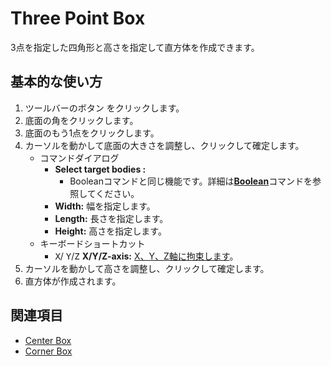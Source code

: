 
# Three Point Box

<Reference shortcut='' command='Three-Point Box' button='ツールバー'  buttonIcon='button-three-point-box'/>

3点を指定した四角形と高さを指定して直方体を作成できます。

## 基本的な使い方

1. ツールバーのボタン <ButtonIcon type="button-three-point-box" /> をクリックします。
2. 底面の角をクリックします。
3. 底面のもう1点をクリックします。
4. カーソルを動かして底面の大きさを調整し、クリックして確定します。
   - <Kst>コマンドダイアログ</Kst>
      - **Select target bodies :**
         - Booleanコマンドと同じ機能です。詳細は[**Boolean**](/solid/boolean)コマンドを参照してください。
      - **Width:** 幅を指定します。
      - **Length:** 長さを指定します。
      - **Height:** 高さを指定します。
   - <Kst>キーボードショートカット</Kst>
      - <kbd>X</kbd>/ <kbd>Y</kbd>/<kbd>Z</kbd> **X/Y/Z-axis:** [X、Y、Z軸に拘束します](/tool/sketching-essentials#constrain-to-an-axis)。
5. カーソルを動かして高さを調整し、クリックして確定します。
7. 直方体が作成されます。

<VideoPlayer fileName="three-point-box"/>

## 関連項目

- [Center Box](center-box)
- [Corner Box](corner-box)



